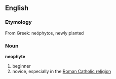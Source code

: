 == English ==
=== Etymology ===
From Greek: neóphytos, newly planted
=== Noun ===
'''neophyte'''
# beginner
# novice, especially in the [[:w:Roman Catholic|Roman Catholic religion]]